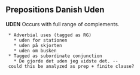 ==  Prepositions Danish Uden ==

'''UDEN''' Occurs with full range of complements.

  * Adverbial uses (tagged as RG)
    * uden for stationen
    * uden på skjorten
    * uden om busken
  * Tagged as subordinate conjunction
    * De gjorde det uden jeg vidste det. -- could this be analyzed as prep + finite clause?
